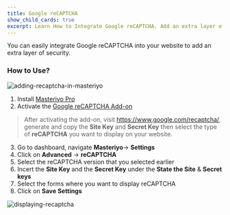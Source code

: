 ```yaml
---
title: Google reCAPTCHA
show_child_cards: true
excerpt: Learn How to Integrate Google reCAPTCHA. Add an extra layer of security.
---
```


You can easily integrate Google reCAPTCHA into your website to add an extra layer of security.

### How to Use?

![adding-recaptcha-in-masteriyo](https://user-images.githubusercontent.com/24367265/189649663-dc3d7fd6-406b-4c3a-a711-d39f0b8aefb8.png)

1. Install [Masteriyo Pro](https://docs.masteriyo.com/getting-started/installation#installing-masteriyo-lms-pro-version)
2. Activate the [Google reCAPTCHA Add-on](https://docs.masteriyo.com/premium-addons/install-masteriyo-premium-addons)

> After activating the add-on, visit https://www.google.com/recaptcha/, generate and copy the **Site Key** and **Secret Key** then select the type of **reCAPTCHA** you want to display on your website. 
 
3. Go to dashboard, navigate **Masteriyo**-> **Settings**
4. Click on **Advanced** -> **reCAPTCHA**
5. Select the reCAPTCHA version that you selected earlier
6. Incert the **Site Key** and the **Secret Key** under the **State the Site** & **Secret keys**
7. Select the forms where you want to display reCAPTCHA
8. Click on **Save Settings**


![displaying-recaptcha](https://user-images.githubusercontent.com/24367265/189883744-78db9ffc-c90c-43da-8f70-c0a3c5ece9d4.png)

